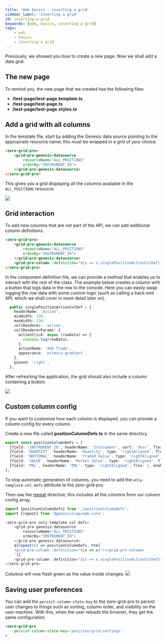 ```yaml
---
title: 'Web basics - inserting a grid'
sidebar_label: 'Inserting a grid'
id: inserting-a-grid
keywords: [web, basics, inserting a grid]
tags:
    - web
    - basics
    - inserting a grid
---
```


Previously, we showed you how to create a new page. Now we shall add a data grid.

## The new page

To remind you, the new page that we created has the following files:

- **/test-page/test-page.template.ts**
- **/test-page/test-page.ts**
- **/test-page/test-page.styles.ts**

## Add a grid with all columns
In the template file, start by adding the Genesis data source pointing to the appropriate resource name; this must be wrapped in a grid of your choice.

[//]: # (link to grid-pro-genesis-datasource tsdocs)
```html title="home.template.ts"
<zero-grid-pro>
    <grid-pro-genesis-datasource
        resourceName="ALL_POSITIONS"
        orderBy="INSTRUMENT_ID">
    </grid-pro-genesis-datasource>
</zero-grid-pro>
```

This gives you a grid displaying all the columns available in the `ALL_POSITIONS` resource:

![](/img/positions-grid.png)

## Grid interaction

To add new columns that are not part of the API, we can add additional column definitions.

```html {6} title="home.template.ts"
<zero-grid-pro>
    <grid-pro-genesis-datasource
        resourceName="ALL_POSITIONS"
        orderBy="INSTRUMENT_ID">
    </grid-pro-genesis-datasource>
    <grid-pro-column :definition="${x => x.singlePositionActionColDef}" />
</zero-grid-pro>

```

In the component definition file, we can provide a method that enables us to interact with the rest of the class.
The example below creates a column with a button that logs data in the row to the console.
Here you can easily swap logging the row data with some custom logic (such as calling a back-end API, which we shall cover in more detail later on).

```typescript title="home.ts"
  public singlePositionActionColDef = {
    headerName: 'Action',
    minWidth: 120,
    maxWidth: 120,
    cellRenderer: 'action',
    cellRendererParams: {
      actionClick: async (rowData) => {
        console.log(rowData);
      },
      actionName: 'Add Trade',
      appearance: 'primary-gradient',
    },
    pinned: 'right',
  };
```

After refreshing the application, the grid should also include a column containing a button:

![](/img/positions-grid-with-button.png)

## Custom column config

If you want to customise how each column is displayed, you can provide a column config for every column.

Create a new file called **positionColumnDefs.ts** in the same directory.

```typescript title="positionColumnDefs.ts"
export const positionColumnDefs = [
  {field: 'INSTRUMENT_ID', headerName: 'Instrument', sort: 'desc', flex: 2},
  {field: 'QUANTITY', headerName: 'Quantity', type: 'rightAligned', flex: 1, enableCellChangeFlash: true},
  {field: 'NOTIONAL', headerName: 'Traded Value', type: 'rightAligned', flex: 1, enableCellChangeFlash: true},
  {field: 'VALUE', headerName: 'Market Value', type: 'rightAligned', flex: 1, enableCellChangeFlash: true},
  {field: 'PNL', headerName: 'PNL', type: 'rightAligned', flex: 1, enableCellChangeFlash: true},
];
```

To stop automatic generation of columns, you need to add the `only-template-col-defs` attribute to the zero-grid-pro.

Then use the [repeat](https://www.fast.design/docs/fast-element/using-directives/#the-repeat-directive) directive; this includes all the columns from our column config array.


```typescript {1,2,6,12-14} title="home.template.ts"
import {positionColumnDefs} from './positionColumnDefs';
import {repeat} from '@genesislcap/web-core';

<zero-grid-pro only-template-col-defs>
    <grid-pro-genesis-datasource
        resourceName="ALL_POSITIONS"
        orderBy="INSTRUMENT_ID">
    </grid-pro-genesis-datasource>
    ${repeat(() => positionColumnDefs, html`
    <grid-pro-column :definition="${x => x}"></grid-pro-column>
    `)}
    <grid-pro-column :definition="${x => x.singlePositionActionColDef}"></grid-pro-column>
</zero-grid-pro>
```

Columns will now flash green as the value inside changes:
![](/img/positions-grid-with-cell-change-flash.png)

## Saving user preferences

You can add the `persist-column-state-key` to the zero-grid-pro to persist user changes to things such as sorting, column order, and visibility on the user machine. With this, when the user reloads the browser, they get the same configuration.

```html {2}
<zero-grid-pro
    persist-column-state-key='position-grid-settings'
>
```


[//]: # (link to zero-grid-pro tsdocs)

